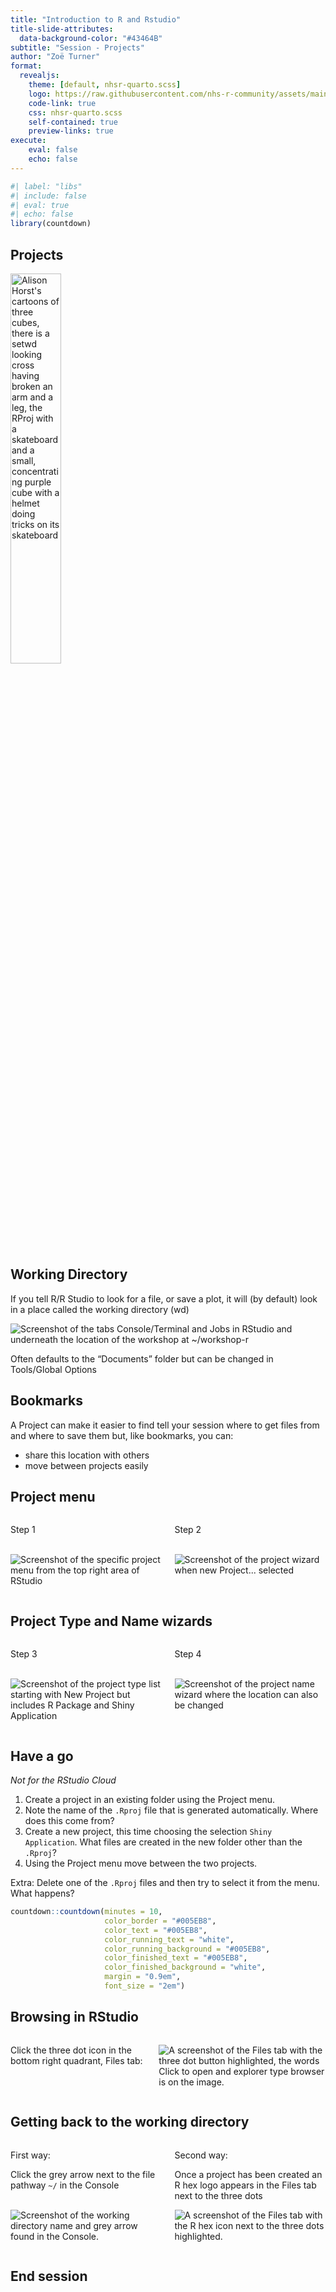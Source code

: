 ```yaml
---
title: "Introduction to R and Rstudio"
title-slide-attributes: 
  data-background-color: "#43464B"
subtitle: "Session - Projects"
author: "Zoë Turner"
format:
  revealjs:
    theme: [default, nhsr-quarto.scss]
    logo: https://raw.githubusercontent.com/nhs-r-community/assets/main/logo/nhsr-logo.svg
    code-link: true
    css: nhsr-quarto.scss
    self-contained: true
    preview-links: true
execute: 
    eval: false
    echo: false
---
```


```r
#| label: "libs"
#| include: false
#| eval: true
#| echo: false
library(countdown)
```


## Projects

<img src="img/session02/cracked_setwd.PNG" alt="Alison Horst&apos;s cartoons of three cubes, there is a setwd looking cross having broken an arm and a leg, the RProj with a skateboard and a small, concentrating purple cube with a helmet doing tricks on its skateboard" width="40%"/>

## Working Directory

If you tell R/R Studio to look for a file, or save a plot, it will (by default) look in a place called the working directory (wd)

<img src="img/session02/working-directory.PNG" alt="Screenshot of the tabs Console/Terminal and Jobs in RStudio and underneath the location of the workshop at ~/workshop-r" class="center"/>

Often defaults to the "Documents" folder but can be changed in Tools/Global Options

## Bookmarks

A Project can make it easier to find tell your session where to get files from and where to save them but, like bookmarks, you can:

::: incremental
-   share this location with others
-   move between projects easily
:::

## Project menu

::: columns
::: {.column width="50%"}
Step 1

</br> <img src="img/session02/project-list.PNG" alt="Screenshot of the specific project menu from the top right area of RStudio" class="center"/>
:::

::: {.column width="50%"}
Step 2

</br> <img src="img/session02/project-wizard.PNG" alt="Screenshot of the project wizard when new Project... selected" class="center"/>
:::
:::

## Project Type and Name wizards

::: columns
::: {.column width="50%"}
Step 3

</br> <img src="img/session02/project-type.PNG" alt="Screenshot of the project type list starting with New Project but includes R Package and Shiny Application" class="center"/>
:::

::: {.column width="50%"}
Step 4

</br> <img src="img/session02/project-name.PNG" alt="Screenshot of the project name wizard where the location can also be changed" class="center"/>
:::
:::

## Have a go

*Not for the RStudio Cloud*

1.  Create a project in an existing folder using the Project menu.
2.  Note the name of the `.Rproj` file that is generated automatically. Where does this come from?
3.  Create a new project, this time choosing the selection `Shiny Application`. What files are created in the new folder other than the `.Rproj`?
4.  Using the Project menu move between the two projects.

Extra: Delete one of the `.Rproj` files and then try to select it from the menu. What happens?

```r
countdown::countdown(minutes = 10,
                     color_border = "#005EB8",
                     color_text = "#005EB8",
                     color_running_text = "white",
                     color_running_background = "#005EB8",
                     color_finished_text = "#005EB8",
                     color_finished_background = "white",
                     margin = "0.9em",
                     font_size = "2em")
```

## Browsing in RStudio

::: columns
::: {.column width="40%"}
Click the three dot icon in the bottom right quadrant, Files tab:
:::

::: {.column width="50%"}
<img src="img/session02/wd-files.PNG" alt="A screenshot of the Files tab with the three dot button highlighted, the words Click to open and explorer type browser is on the image."/>
:::
:::

## Getting back to the working directory

::: columns
::: {.column width="50%"}
First way:

Click the grey arrow next to the file pathway `~/` in the Console

</br> <img src="img/session02/working-directory.PNG" alt="Screenshot of the working directory name and grey arrow found in the Console."/>
:::

::: {.column width="50%"}
Second way:

Once a project has been created an R hex logo appears in the Files tab next to the three dots

<img src="img/session02/r-link-wd.PNG" alt="A screenshot of the Files tab with the R hex icon next to the three dots highlighted."/>
:::
:::

## End session